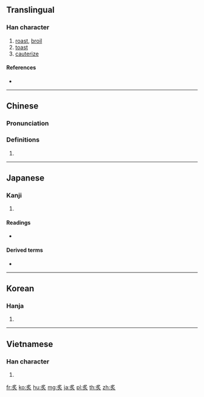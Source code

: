 ==Translingual==

===Han character===
{{Han char|rn=86|rad=火|as=04|sn=8|four=27809|canj=BF}}

# [[roast]], [[broil]]
# [[toast]]
# [[cauterize]]

====References====
* {{Han ref|kx=0667.240|dkj=18922|dj=1077.030|hdz=32192.160|uh=7099|ud=28825|bh=AAA5|bd=43685}}

----

==Chinese==
{{zh-forms}}

===Pronunciation===
{{zh-pron
|m=zhì
|c=zek3,zik3
|mc=y
|oc=y
|ma=
|cat=v
}}

===Definitions===
# {{rfdef|lang=zh}}

----

==Japanese==

===Kanji===
{{ja-kanji|grade=|rs=火04}}

# {{defn|lang=ja|sort=火04}}

====Readings====
* {{ja-readings|on=[[しゃ]] (sha), [[せき]] (seki)|kun=[[あぶる]] ([[炙る]], [[aburu]])}}

====Derived terms====
* {{l|ja|炙る|tr=[[あぶる]], aburu}}

----

==Korean==

===Hanja===
{{ko-hanja|hangeul=[[자]], [[적]]|eumhun=|rv=ja, jeok|mr=cha, chŏk|y=ca, cek}}

# {{defn|lang=ko|sort=火04}}

----

==Vietnamese==

===Han character===
{{vi-hantu|[[chá]], [[chả]], [[chích]]|rs=火04}}

# {{defn|lang=vi|sort=火04}}

[[fr:炙]]
[[ko:炙]]
[[hu:炙]]
[[mg:炙]]
[[ja:炙]]
[[pl:炙]]
[[th:炙]]
[[zh:炙]]